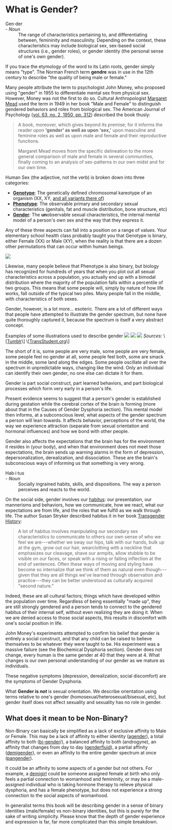 
<Meta
  title="What is Gender?"
  linkTitle="What is Gender?"
  description="How do we define the concept of Gender, and how does it differ from Sex?"
/>

<Disclaimer />

# What is Gender?


<Gutter>
  <Quote>
    <dt>Gen·der</dt> - <em>Noun</em><br />
    <dd>The range of characteristics pertaining to, and differentiating between, femininity and masculinity. Depending on the context, these characteristics may include biological sex, sex-based social structures (i.e., gender roles), or gender identity (the personal sense of one's own gender).</dd>
  </Quote>
</Gutter>


If you trace the etymology of the word to its Latin roots, gender simply means "type". The Norman French term **gendre** was in use in the 12th century to describe "the quality of being male or female."

Many people attribute the term to psychologist John Money, who proposed using "gender" in 1955 to differentiate mental sex from physical sex. However, Money was not the first to do so. Cultural Anthropologist [Margaret Mead](https://en.wikipedia.org/wiki/Margaret_Mead) used the term in 1949 in her book "Male and Female" to distinguish gendered behaviors and roles from biological sex. The American Journal of Psychology ([vol. 63, no. 2, 1950, pp. 312](https://www.jstor.org/stable/1418948)) described the book thusly:

> A book, moreover, which gives beyond its premise; for it informs the reader upon **'gender' as well as upon 'sex,'** upon masculine and feminine roles as well as upon male and female and their reproductive functions.
>
> Margaret Mead moves from the specific delineation to the more general comparison of male and female in several communities, finally coming to an analysis of sex-patterns in our own midst and for our own time.

<Gutter>
  <Tweet unified no-reply>
    <Tweet id="1228717614630940672" />
    <Tweet id="1439225913623781377" />
  </Tweet>
</Gutter>


Human Sex (the adjective, not the verb) is broken down into three categories:

- **[Genotype](https://en.wikipedia.org/wiki/Genotype)**: The genetically defined chromosomal kareotype of an organism (XX, XY, [and all variants there of](https://twitter.com/sciencevet2/status/1035250518870900737?lang=en))
- **[Phenotype](https://en.wikipedia.org/wiki/Phenotype)**: The observable primary and secondary sexual characteristics (genitals, fat and muscle distribution, bone structure, etc)
- **[Gender](https://en.wikipedia.org/wiki/Gender)**: The **un**observable sexual characteristics, the internal mental model of a person's own sex and the way that they express it.

Any of these three aspects can fall into a position on a range of values. Your elementary school health class probably taught you that Genotype is binary, either Female (XX) or Male (XY), when the reality is that there are a dozen other permutations that can occur within human beings.

<Image
  src="/en/images/bimodal.png"
/>

Likewise, many people believe that Phenotype is also binary, but biology has recognized for hundreds of years that when you plot out all sexual characteristics across a population, you actually end up with a bimodal distribution where the majority of the population falls within a percentile of two groups. This means that some people will, simply by nature of how life works, fall outside of the typical two piles. Many people fall in the middle, with characteristics of both sexes.

Gender, however, is a lot more... esoteric. There are a lot of different ways that people have attempted to illustrate the gender spectrum, but none have quite thoroughly captured it, because the spectrum is itself a very abstract concept.



<Card>
  <Card.Header>Examples of some illustrations used to describe gender</Card.Header>
  <FlexRow justify="space-around">
    <Image
      src="/en/images/spectrum.jpg"
    />
    <Image
      src="/en/images/graph.jpg"
    />
    <Image
      src="/en/images/gender_unicorn.jpg"
    />
  </FlexRow>
  <Card.Content>
    <em>Sources:</em>
    \[<a href="https://bahamutzero.tumblr.com/post/56838411871/gender-a-visual-guide-when-most-people-think-of">Tumblr</a>\]
    \[<a href="http://www.transstudent.org/gender">TransStudent.org</a>\]
  </Card.Content>
</Card>



The short of it is, some people are very male, some people are very female, some people feel no gender at all, some people feel both, some are smack in the middle, some land along the edges. Some people oscillate all over the spectrum in unpredictable ways, changing like the wind. Only an individual can identify their own gender, no one else can dictate it for them.

Gender is part social construct, part learned behaviors, and part biological processes which form very early in a person's life.

Present evidence seems to suggest that a person's gender is established during gestation while the cerebral cortex of the brain is forming (more about that in the Causes of Gender Dysphoria section). This mental model then informs, at a subconscious level, what aspects of the gender spectrum a person will lean towards. It affects behavior, perceptions of the world, the way we experience attraction (separate from sexual orientation and hormonal influences) and how we bond with other people.

Gender also affects the expectations that the brain has for the environment it resides in (your body), and when that environment does not meet those expectations, the brain sends up warning alarms in the form of depression, depersonalization, derealization, and dissociation. These are the brain's subconscious ways of informing us that something is very wrong.

<Gutter>
  <Quote>
    <dt>Hab·i·tus</dt> - <em>Noun</em><br />
    <dd>Socially ingrained habits, skills, and dispositions. The way a person perceives and reacts to the world.</dd>
  </Quote>
</Gutter>

On the social side, gender involves our [habitus](https://en.wikipedia.org/wiki/Habitus_(sociology)): our presentation, our mannerisms and behaviors, how we communicate, how we react, what our expectations are from life, and the roles that we fulfill as we walk through life. The author Susan Stryker described habitus it in her book [Transgender History](https://smile.amazon.com/Transgender-History-second-Todays-Revolution/dp/158005689X):

> A lot of habitus involves manipulating our secondary sex characteristics to communicate to others our own sense of who we feel we are---whether we sway our hips, talk with our hands, bulk up at the gym, grow out our hair, wearclothing with a neckline that emphasizes our cleavage, shave our armpits, allow stubble to be visible on our faces, or speak with a rising or falling inflection at the end of sentences. Often these ways of moving and styling have become so internalize that we think of them as natural even though---given that they are all things we've learned through observation and practice---they can be better understood as culturally acquired "second nature."

Indeed, these are all cultural factors; things which have developed within the population over time. Regardless of being essentially "made up", they are still strongly gendered and a person tends to connect to the gendered habitus of their internal self, without even realizing they are doing it. When we are denied access to those social aspects, this results in discomfort with one's social position in life.

John Money's experiments attempted to confirm his belief that gender is entirely a social construct, and that any child can be raised to believe themselves to be whatever they were taught to be. His experiment was a massive failure (see the Biochemical Dysphoria section). Gender does not change, every human is the same gender at 40 that they were at 4. What changes is our own personal understanding of our gender as we mature as individuals.

These negative symptoms (depression, derealization, social discomfort) are the symptoms of Gender Dysphoria.

What **Gender is *not*** is sexual orientation. We describe orientation using terms relative to one's gender (homosexual/heterosexual/bisexual, etc), but gender itself does not affect sexuality and sexuality has no role in gender.

## What does it mean to be Non-Binary?

Non-Binary can basically be simplified as a lack of exclusive affinity to Male or Female. This may be a lack of affinity to either identity ([agender](https://gender.wikia.org/wiki/Agender)), a total affinity to both ([bi-gender](https://gender.wikia.org/wiki/Bigender)/), a balanced affinity to both (androgyne), an affinity that changes from day to day ([genderfluid](https://gender.wikia.org/wiki/Genderfluid)), a partial affinity ([demigender](https://gender.wikia.org/wiki/Demigender)), or even an affinity to the entire gender spectrum at once ([pangender](https://gender.wikia.org/wiki/Pangender)).

It could be an affinity to some aspects of a gender but not others. For example, a [demigirl](https://gender.wikia.org/wiki/Demigirl) could be someone assigned female at birth who only feels a partial connection to womanhood and femininity, or may be a male-assigned individual who is taking hormone therapy to relieve physical dysphoria, and has a female phenotype, but does not experience a strong connection to the social aspects of womanhood.

In generalist terms this book will be describing gender in a sense of binary identities (male/female) vs non-binary identities, but this is purely for the sake of writing simplicity. Please know that the depth of gender experience and expression is far, far more complicated than this simple breakdown.
